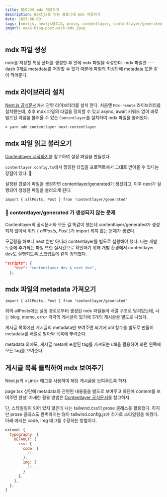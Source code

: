 ```yaml
---
title: 블로그에 mdx 적용하기
description: Nextjs로 만든 블로그에 mdx 적용하기
date: 2023-06-09
tags: [nextjs, nextjs블로그, prose, contentlayer, contentlayer/generated]
imgUrl: make-blog-post-with-mdx.jpeg
---
```


## mdx 파일 생성

mdx를 저장할 특정 폴더를 생성한 후 안에 mdx 파일을 작성한다.
mdx 파일엔 \--- dash 3개로 metadata를 저장할 수 있기 때문에 파일의 최상단에 metadata 또한 같이 적어준다.

## mdx 라이브러리 설치

[Next.js 공식문서](https://nextjs.org/docs/app/building-your-application/configuring/mdx)에서 관련 라이브러리를 설치 한다.
처음엔 `Mdx-remote` 라이브러리를 설치했는데, 추후 mdx 파일의 타입을 정의할 수 있고 async, await 키워드 없이 바로 빌드된 파일을 불러올 수 있는 `Contentlayer`를 설치하여 mdx 파일을 불러왔다.

```shell
> yarn add contentlayer next-contentlayer
```

## mdx 파일 읽고 불러오기

[Contentlayer 시작하기](https://www.contentlayer.dev/docs/getting-started-cddd76b7)를 참고하여 설정 파일을 만들었다. 

`contentlayer.config.ts`에서 정의한 타입을 프로젝트에서 그대로 받아올 수 있다는 장점이 있다. 👏

설정된 경로에 파일을 생성하면 contentlayer/generated가 생성되고, 이후 next가 실행되어 생성된 파일을 불러오게 된다.

```tsx
import { allPosts, Post } from 'contentlayer/generated'
```

### 📍 contentlayer/generated 가 생성되지 않는 문제

Contentlayer의 공식문서와 모든 걸 똑같이 했는데 contentlayer/generated가 생성되지 않아서 위의 { *allPosts, Post* }가 import 되지 않는 문제가 생겼다.

구글링을 해보니 next 뿐만 아니라 contentlayer를 별도로 실행해야 했다. 나는 개발 도중에 추가되는 파일 또한 실시간으로 확인하기 위해 개발 환경에서 contentlayer dev도 실행되도록 스크립트에 같이 정의했다.

```json
"scripts": {
    "dev": "contentlayer dev & next dev",
  },
```

## mdx 파일의 metadata 가져오기

```tsx
import { allPosts, Post } from 'contentlayer/generated'
```

위의 allPosts에는 설정 경로로부터 생성된 mdx 파일들이 배열 구조로 담겨있는데, 나는 blog, memo, error 각각의 게시글이 있기에 3개의 게시글을 별도로 나눴다.

게시글 목록에선 게시글의 metadata만 보여주면 되기에 util 함수를 별도로 만들어 metadata를 배열로 받아와 목록에 뿌려준다.

metadata 외에도, 게시글 meta에 포함된 tag를 가져오는 util을 활용하여 화면 왼쪽에 모든 tag를 보여준다.

## 게시글 목록 클릭하여 mdx 보여주기

Next.js의 \<Link> 태그를 사용하여 해당 게시글을 보여주도록 하자.

page.tsx 상단에 metadata와 관련된 내용들을 별도로 보여주고 하단에 content를 보여주면 완성! 자세한 활용 방법은 [Contentlayer 공식문서](https://www.contentlayer.dev/docs/getting-started-cddd76b7)를 참고하자.

단, 스타일링이 되어 있지 않은데 나는 tailwind.css의 prose 클래스를 활용했다. 하지만 prose 클래스도 완벽하지는 않아 tailwind.config.js에 추가로 스타일링을 해줬다. 아래 예시는 code, img 태그를 수정하는 방법이다.

```js
extend: {
  typography: {
    DEFAULT: {
      css: {
        code: {
          //...
        },
        img: {
          //...
        }
      },
    },
  },
} 
```